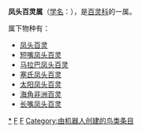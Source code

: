 {{Automatic taxobox
| taxon = Galerida
| authority = {{link-en|海因里希·博伊厄|Heinrich Boie|Boie}}, 1828
| subdivision_ranks = [[物种|种]]
| subdivision = 见正文
}}

'''凤头百灵属'''（[[学名|学名]]：{{lang|la|''Galerida''}}），是[[百灵科|百灵科]]的一属。

属下物种有：
* [[凤头百灵|凤头百灵]] {{lang|la|''Galerida cristata''}}
* [[短嘴凤头百灵|短嘴凤头百灵]] {{lang|la|''Galerida theklae''}}
* [[马拉巴凤头百灵|马拉巴凤头百灵]] {{lang|la|''Galerida malabarica''}}
* [[塞氏凤头百灵|塞氏凤头百灵]] {{lang|la|''Galerida deva''}}
* [[太阳凤头百灵|太阳凤头百灵]] {{lang|la|''Galerida modesta''}}
* [[海角非洲百灵|海角非洲百灵]] {{lang|la|''Certhilauda curvirostris''}}
* [[长嘴凤头百灵|长嘴凤头百灵]] {{lang|la|''Galerida magnirostris''}}
{{Taxonbar}}
[[Category:凤头百灵属|*]]
[[Category:百灵科|F]]
[[Category:1828年描述的分类群|F]]
[[Category:由机器人创建的鸟类条目|Category:由机器人创建的鸟类条目]]